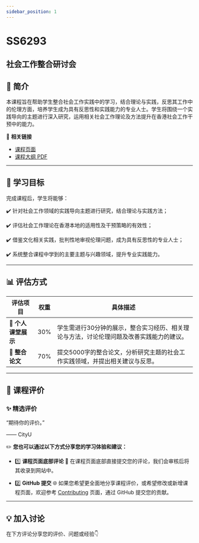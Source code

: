```yaml
---
sidebar_position: 1
---
```


# SS6293
## 社会工作整合研讨会

## **📘 简介**
本课程旨在帮助学生整合社会工作实践中的学习，结合理论与实践，反思其工作中的伦理方面，培养学生成为具有反思性和实践能力的专业人士。学生将围绕一个实践导向的主题进行深入研究，运用相关社会工作理论及方法提升在香港社会工作干预中的能力。

🔗 **相关链接**
- [课程页面](https://www.cityu.edu.hk/catalogue/pg/202425/course/SS6293.htm)
- [课程大纲 PDF](https://www.cityu.edu.hk/catalogue/pg/202425/course/SS6293.pdf)

---

## **🎯 学习目标**

完成课程后，学生将能够：

✔️ 针对社会工作领域的实践导向主题进行研究，结合理论与实践方法；

✔️ 评估社会工作理论在香港本地的适用性及干预策略的有效性；

✔️ 借鉴文化相关实践，批判性地审视伦理问题，成为具有反思性的专业人士；

✔️ 系统整合课程中学到的主要主题与兴趣领域，提升专业实践能力。

---

## **📊 评估方式**

| **评估项目**             | **权重** | **具体描述**                                                                                       |
|------------------------|---------|---------------------------------------------------------------------------------------------------|
| **🎤 个人课堂展示**       | 30%     | 学生需进行30分钟的展示，整合实习经历、相关理论与方法，讨论伦理问题及改善实践能力的建议。                                               |
| **📄 整合论文**          | 70%     | 提交5000字的整合论文，分析研究主题的社会工作实践领域，并提出相关建议与反思。                                              |

---

## **💬 课程评价**

### ✨ **精选评价**
<div className={commentStyles.commentBox}>
    <p className={commentStyles.commentText}>
        “期待你的评价。”
    </p>
    <p className={commentStyles.commentAuthor}>—— CityU</p>
</div>

✏️ **您也可以通过以下方式分享您的学习体验和建议：**

- 1️⃣ **课程页面底部评论**
💬 在课程页面底部直接提交您的评论，我们会审核后将其收录到网站中。

- 2️⃣ **GitHub 提交**
🌐 如果您希望更全面地分享课程评价，或希望修改或新增课程页面，欢迎参考 [Contributing](https://penjc.github.io/cityU-navigator/contributing) 页面，通过 GitHub 提交您的贡献。

---

## **💡 加入讨论**

在下方评论分享您的评价、问题或经验👇
<Utterances />
